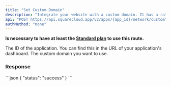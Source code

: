 ```yaml
---
title: "Set Custom Domain"
description: "Integrate your website with a custom domain. It has a rate limit of 1 request every 60 seconds."
api: "POST https://api.squarecloud.app/v2/apps/{app_id}/network/custom"
authMethod: "none"
---
```



**Is necessary to have at least the [Standard plan](https://squarecloud.app/plans) to use this route.**

<Authorization />

<ParamField path="app_id" type="string" placeholder="Application ID" required>
  The ID of the application. You can find this in the URL of your application's dashboard.
</ParamField>

<ParamField body="custom" type="string" placeholder="example.com" required>
  The custom domain you want to use.
</ParamField>

### Response

<Status />

<ResponseExample>
```json
{
    "status": "success"
}
```
</ResponseExample>